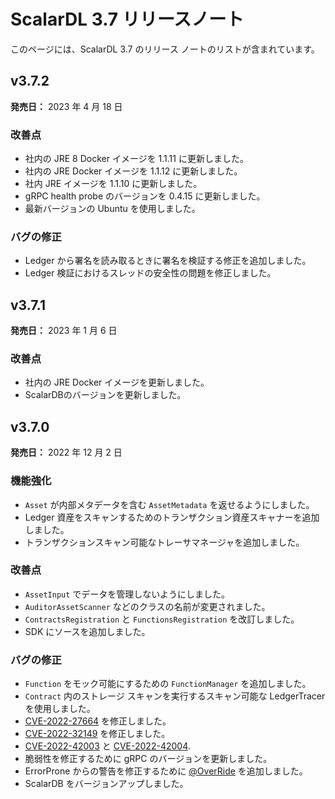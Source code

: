 # ScalarDL 3.7 リリースノート

このページには、ScalarDL 3.7 のリリース ノートのリストが含まれています。

## v3.7.2

**発売日：** 2023 年 4 月 18 日

### 改善点

- 社内の JRE 8 Docker イメージを 1.1.11 に更新しました。
- 社内の JRE Docker イメージを 1.1.12 に更新しました。
- 社内 JRE イメージを 1.1.10 に更新しました。
- gRPC health probe のバージョンを 0.4.15 に更新しました。
- 最新バージョンの Ubuntu を使用しました。

### バグの修正

- Ledger から署名を読み取るときに署名を検証する修正を追加しました。
- Ledger 検証におけるスレッドの安全性の問題を修正しました。

## v3.7.1

**発売日：** 2023 年 1 月 6 日

### 改善点

- 社内の JRE Docker イメージを更新しました。
- ScalarDBのバージョンを更新しました。

## v3.7.0

**発売日：** 2022 年 12 月 2 日

### 機能強化

- `Asset` が内部メタデータを含む `AssetMetadata` を返せるようにしました。
- Ledger 資産をスキャンするためのトランザクション資産スキャナーを追加しました。
- トランザクションスキャン可能なトレーサマネージャを追加しました。

### 改善点

- `AssetInput` でデータを管理しないようにしました。
- `AuditorAssetScanner` などのクラスの名前が変更されました。
- `ContractsRegistration` と `FunctionsRegistration` を改訂しました。
- SDK にソースを追加しました。

### バグの修正

- `Function` をモック可能にするための `FunctionManager` を追加しました。
- `Contract` 内のストレージ スキャンを実行するスキャン可能な LedgerTracer を使用しました。
- [CVE-2022-27664](https://github.com/advisories/GHSA-69cg-p879-7622) を修正しました。
- [CVE-2022-32149](https://github.com/advisories/GHSA-69ch-w2m2-3vjp "CVE-2022-32149") を修正しました。
- [CVE-2022-42003](https://github.com/advisories/GHSA-jjjh-jjxp-wpff) と [CVE-2022-42004](https://github.com/advisories/GHSA-rgv9-q543-rqg4).
- 脆弱性を修正するために gRPC のバージョンを更新しました。
- ErrorProne からの警告を修正するために [@OverRide](https://github.com/OverRide) を追加しました。
- ScalarDB をバージョンアップしました。
